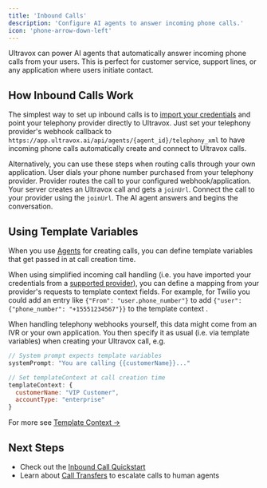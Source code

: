 ```yaml
---
title: 'Inbound Calls'
description: 'Configure AI agents to answer incoming phone calls.'
icon: 'phone-arrow-down-left'
---
```


Ultravox can power AI agents that automatically answer incoming phone calls from your users. This is perfect for customer service, support lines, or any application where users initiate contact.

## How Inbound Calls Work
The simplest way to set up inbound calls is to [import your credentials](/telephony/supported-providers#providing-telephony-credentials) and point your telephony provider directly to Ultravox. Just set your telephony provider's webhook callback to `https://app.ultravox.ai/api/agents/{agent_id}/telephony_xml` to have incoming phone calls automatically create and connect to Ultravox calls.

Alternatively, you can use these steps when routing calls through your own application.
<Steps>
  <Step title="User Dials You">
    User dials your phone number purchased from your telephony provider.
  </Step>
  <Step title="Incoming Webhook">
    Provider routes the call to your configured webhook/application.
  </Step>
  <Step title="Create Ultravox Call">
    Your server creates an Ultravox call and gets a `joinUrl`.
  </Step>
  <Step title="Connect & Answer">
    Connect the call to your provider using the `joinUrl`. The AI agent answers and begins the conversation.
  </Step>
</Steps>

## Using Template Variables
When you use [Agents](/agents/overview#why-start-with-agents%3F) for creating calls, you can define template variables that get passed in at call creation time.

When using simplified incoming call handling (i.e. you have imported your credentials from a [supported provider](/telephony/supported-providers#providing-telephony-credentials)), you can define a mapping from your provider's requests to template context fields. For example, for Twilio you could add an entry like `{"From": "user.phone_number"}` to add `{"user": {"phone_number": "+15551234567"}}` to the template context .

When handling telephony webhooks yourself, this data might come from an IVR or your own application. You then specify it as usual (i.e. via template variables) when creating your Ultravox call, e.g.

```js Example: Template Context
// System prompt expects template variables
systemPrompt: "You are calling {{customerName}}..."

// Set templateContext at call creation time
templateContext: {
  customerName: "VIP Customer",
  accountType: "enterprise"
}
```

For more see [Template Context →](/agents/making-calls#template-context-and-variables)

## Next Steps
- Check out the [Inbound Call Quickstart](/gettingstarted/quickstart/telephony-inbound)
- Learn about [Call Transfers](/telephony/call-transfers) to escalate calls to human agents
